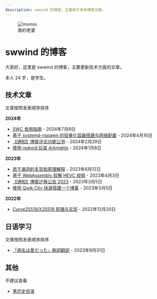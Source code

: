 ```yaml
---
description: swwind 的博客，主要用于发布博客文章。
---
```



<figure class="float-right">
  <img src="/momoi.webp" alt="momoi" class="h-32 w-32" />
  <figcaption>我的老婆</figcaption>
</figure>

# swwind 的博客

大家好，这里是 swwind 的博客，主要更新技术方面的文章。

<Senpai>本人 24 岁，是学生。</Senpai>

## 技术文章

文章按照发表顺序排序

**2024年**

- [SWC 食用指南](/post/swc-intro/) - 2024年7月8日
- [基于 systemd-nspawn 的轻量化容器搭建与网络配置](/post/nspawn-is-great/) - 2024年4月16日
- [【通知】博客评论功能公测](/annouce/blog-comments/) - 2024年2月29日
- [使用 redroid 玩耍 Arknights](/post/redroid-arknights/) - 2024年1月8日

**2023年**

- [若干漏洞的复现和原理解释](/post/exploits/) - 2023年6月12日
- [基于 WebAssembly 软解 HEVC 视频](/post/hevc-wasm/) - 2023年4月3日
- [【通知】博客迁移公告 2023](/annouce/blog-transfer/) - 2023年3月5日
- [使用 Qwik City 快速搭建一个博客](/post/qwik-blog/) - 2023年3月5日

**2022年**

- [Curve25519/X25519 原理与实现](/post/x25519/) - 2022年12月20日

## 日语学习

文章按照发表顺序排序

- [「病名は愛だった」歌詞翻訳](/post/byoumei-ha-ai-datta/) - 2023年8月31日

## 其他

不建议查看

- [黑历史目录](/black-history/)
